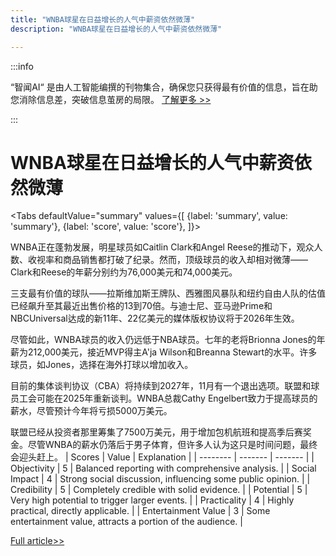 ```yaml
---
title: "WNBA球星在日益增长的人气中薪资依然微薄"
description: "WNBA球星在日益增长的人气中薪资依然微薄"

---
```



:::info

“智闻AI“ 是由人工智能编撰的刊物集合，确保您只获得最有价值的信息，旨在助您消除信息差，突破信息茧房的局限。  [了解更多 >>](/)

:::

# WNBA球星在日益增长的人气中薪资依然微薄


<Tabs
	defaultValue="summary"
	values={[
	{label: 'summary', value: 'summary'},
	{label: 'score', value: 'score'},
]}>
<TabItem value="summary">


WNBA正在蓬勃发展，明星球员如Caitlin Clark和Angel Reese的推动下，观众人数、收视率和商品销售都打破了纪录。然而，顶级球员的收入却相对微薄——Clark和Reese的年薪分别约为76,000美元和74,000美元。

三支最有价值的球队——拉斯维加斯王牌队、西雅图风暴队和纽约自由人队的估值已经飙升至其最近出售价格的13到70倍。与迪士尼、亚马逊Prime和NBCUniversal达成的新11年、22亿美元的媒体版权协议将于2026年生效。

尽管如此，WNBA球员的收入仍远低于NBA球员。七年的老将Brionna Jones的年薪为212,000美元，接近MVP得主A'ja Wilson和Breanna Stewart的水平。许多球员，如Jones，选择在海外打球以增加收入。

目前的集体谈判协议（CBA）将持续到2027年，11月有一个退出选项。联盟和球员工会可能在2025年重新谈判。WNBA总裁Cathy Engelbert致力于提高球员的薪水，尽管预计今年将亏损5000万美元。

联盟已经从投资者那里筹集了7500万美元，用于增加包机航班和提高季后赛奖金。尽管WNBA的薪水仍落后于男子体育，但许多人认为这只是时间问题，最终会迎头赶上。
</TabItem>
<TabItem value="score">
	| Scores     | Value   | Explanation |
	| -------- | ------- | ------- |
	| Objectivity  | 5    | Balanced reporting with comprehensive analysis.    |
	| Social Impact | 4     | Strong social discussion, influencing some public opinion.    |
	| Credibility    | 5    | Completely credible with solid evidence.    |
	| Potential    | 5    | Very high potential to trigger larger events.    |
	| Practicality    | 4    | Highly practical, directly applicable.    |
	| Entertainment Value    | 3    | Some entertainment value, attracts a portion of the audience.    |
</TabItem>
</Tabs>

[Full article>>](https://www.cnbc.com/2024/09/19/why-wnba-salaries-are-lower-than-other-leagues.html)
